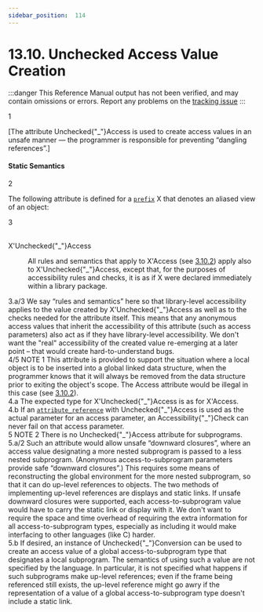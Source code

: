 ```yaml
---
sidebar_position:  114
---
```


# 13.10. Unchecked Access Value Creation

:::danger
This Reference Manual output has not been verified,
and may contain omissions or errors.
Report any problems on the [tracking issue](https://github.com/ada-lang-io/ada-lang-io/issues/20)
:::


<MarginText>1</MarginText>
<p>[The attribute Unchecked{"_"}Access is used to create access values in an unsafe manner &mdash; the programmer is responsible for preventing &ldquo;dangling references&rdquo;.] <br /></p>


#### Static Semantics

<MarginText>2</MarginText>
<p>The following attribute is defined for a <code><a href="/docs/arm/AA-4/AA-4.1#S0093">prefix</a></code> X that denotes an aliased view of an object: <br /></p>

<MarginText>3</MarginText>
<dt><br/>X'Unchecked{"_"}Access</dt>
<dl>
<dd>All rules and semantics that apply to X'Access (see <a href="/docs/arm/AA-3/AA-3.10#Subclause_3.10.2">3.10.2</a>) apply also to X'Unchecked{"_"}Access, except that, for the purposes of accessibility rules and checks, it is as if X were declared immediately within a library package. <br /></dd>
</dl>
<AnnotatedOnly>
<MarginText>3.a/3</MarginText>
<MarginInfo items={["AI05-0005-1"]} />
<Admonition type="aarm" aarm="ramification">
<b></b>We say &ldquo;rules and semantics&rdquo; here so that library-level accessibility applies to the value created by X'Unchecked{"_"}Access as well as to the checks needed for the attribute itself. This means that any anonymous access values that inherit the accessibility of this attribute (such as access parameters) also act as if they have library-level accessibility. We don't want the "real" accessibility of the created value re-emerging at a later point &ndash; that would create hard-to-understand bugs. <br />
</Admonition>
</AnnotatedOnly>

<AnnotatedOnly>
<MarginText>4/5</MarginText>
<MarginInfo items={["AI12-0449-1"]} />
<Admonition type="aarm" aarm="note">
NOTE 1   This attribute is provided to support the situation where a local object is to be inserted into a global linked data structure, when the programmer knows that it will always be removed from the data structure prior to exiting the object's scope. The Access attribute would be illegal in this case (see <a href="/docs/arm/AA-3/AA-3.10#Subclause_3.10.2">3.10.2</a>). <br />
</Admonition>
</AnnotatedOnly>

<AnnotatedOnly>
<MarginText>4.a</MarginText>
<Admonition type="aarm" aarm="ramification">
<b></b>The expected type for X'Unchecked{"_"}Access is as for X'Access.<br />
</Admonition>
</AnnotatedOnly>

<AnnotatedOnly>
<MarginText>4.b</MarginText>
<Admonition type="aarm" aarm="note">
If an <code><a href="/docs/arm/AA-4/AA-4.1#S0100">attribute_reference</a></code> with Unchecked{"_"}Access is used as the actual parameter for an access parameter, an Accessibility{"_"}Check can never fail on that access parameter. <br />
</Admonition>
</AnnotatedOnly>

<AnnotatedOnly>
<MarginText>5</MarginText>
<Admonition type="aarm" aarm="note">
NOTE 2   There is no Unchecked{"_"}Access attribute for subprograms. <br />
</Admonition>
</AnnotatedOnly>

<AnnotatedOnly>
<MarginText>5.a/2</MarginText>
<MarginInfo items={["AI95-00254-01"]} />
<Admonition type="aarm" aarm="reason">
<b></b>Such an attribute would allow unsafe &ldquo;downward closures&rdquo;, where an access value designating a more nested subprogram is passed to a less nested subprogram. (Anonymous access-to-subprogram parameters provide safe &ldquo;downward closures&rdquo;.) This requires some means of reconstructing the global environment for the more nested subprogram, so that it can do up-level references to objects. The two methods of implementing up-level references are displays and static links. If unsafe downward closures were supported, each access-to-subprogram value would have to carry the static link or display with it. We don't want to require the space and time overhead of requiring the extra information for all access-to-subprogram types, especially as including it would make interfacing to other languages (like C) harder.<br />
</Admonition>
</AnnotatedOnly>

<AnnotatedOnly>
<MarginText>5.b</MarginText>
<Admonition type="aarm" aarm="note">
If desired, an instance of Unchecked{"_"}Conversion can be used to create an access value of a global access-to-subprogram type that designates a local subprogram. The semantics of using such a value are not specified by the language. In particular, it is not specified what happens if such subprograms make up-level references; even if the frame being referenced still exists, the up-level reference might go awry if the representation of a value of a global access-to-subprogram type doesn't include a static link. <br />
</Admonition>
</AnnotatedOnly>

